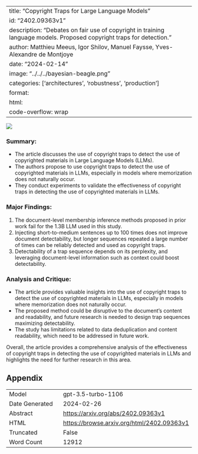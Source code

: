 
---
title: "Copyright Traps for Large Language Models"
id: "2402.09363v1"
description: "Debates on fair use of copyright in training language models. Proposed copyright traps for detection."
author: Matthieu Meeus, Igor Shilov, Manuel Faysse, Yves-Alexandre de Montjoye
date: "2024-02-14"
image: "../../../bayesian-beagle.png"
categories: ['architectures', 'robustness', 'production']
format:
  html:
    code-overflow: wrap
---

![](../../../bayesian-beagle.png)

### **Summary:**
- The article discusses the use of copyright traps to detect the use of copyrighted materials in Large Language Models (LLMs).
- The authors propose to use copyright traps to detect the use of copyrighted materials in LLMs, especially in models where memorization does not naturally occur.
- They conduct experiments to validate the effectiveness of copyright traps in detecting the use of copyrighted materials in LLMs.

### Major Findings:
1. The document-level membership inference methods proposed in prior work fail for the 1.3B LLM used in this study.
2. Injecting short-to-medium sentences up to 100 times does not improve document detectability, but longer sequences repeated a large number of times can be reliably detected and used as copyright traps.
3. Detectability of a trap sequence depends on its perplexity, and leveraging document-level information such as context could boost detectability.

### Analysis and Critique:
- The article provides valuable insights into the use of copyright traps to detect the use of copyrighted materials in LLMs, especially in models where memorization does not naturally occur.
- The proposed method could be disruptive to the document’s content and readability, and future research is needed to design trap sequences maximizing detectability.
- The study has limitations related to data deduplication and content readability, which need to be addressed in future work.

Overall, the article provides a comprehensive analysis of the effectiveness of copyright traps in detecting the use of copyrighted materials in LLMs and highlights the need for further research in this area.

## Appendix

|          |          |
|----------|----------|
| Model     | gpt-3.5-turbo-1106       |
| Date Generated     | 2024-02-26       |
| Abstract | [https://arxiv.org/abs/2402.09363v1](https://arxiv.org/abs/2402.09363v1)        |
| HTML     | [https://browse.arxiv.org/html/2402.09363v1](https://browse.arxiv.org/html/2402.09363v1)       |
| Truncated       | False       |
| Word Count       | 12912       |